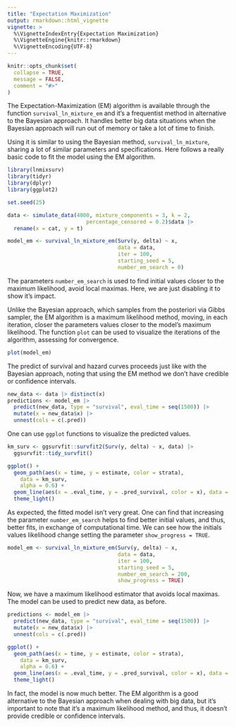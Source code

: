 ```yaml
---
title: "Expectation Maximization"
output: rmarkdown::html_vignette
vignette: >
  %\VignetteIndexEntry{Expectation Maximization}
  %\VignetteEngine{knitr::rmarkdown}
  %\VignetteEncoding{UTF-8}
---
```

  
```r
knitr::opts_chunk$set(
  collapse = TRUE,
  message = FALSE,
  comment = "#>"
)
```
  
The Expectation-Maximization (EM) algorithm is available through the function `survival_ln_mixture_em` and it's a frequentist method in alternative to the Bayesian approach. It handles better big data situations when the Bayesian approach will run out of memory or take a lot of time to finish.
  
Using it is similar to using the Bayesian method, `survival_ln_mixture`, sharing a lot of similar parameters and specifications. Here follows a really basic code to fit the model using the EM algorithm.
  
```r
library(lnmixsurv)
library(tidyr)
library(dplyr)
library(ggplot2)

set.seed(25)

data <- simulate_data(4000, mixture_components = 3, k = 2, 
                         percentage_censored = 0.2)$data |> 
  rename(x = cat, y = t)

model_em <- survival_ln_mixture_em(Surv(y, delta) ~ x,
                                   data = data,
                                   iter = 100,
                                   starting_seed = 5,
                                   number_em_search = 0)
```

The parameters `number_em_search` is used to find initial values closer to the maximum likelihood, avoid local maximas. Here, we are just disabling it to show it's impact.

Unlike the Bayesian approach, which samples from the posteriori via Gibbs sampler, the EM algorithm is a maximum likelihood method, moving, in each iteration, closer the parameters values closer to the model's maximum likelihood. The function `plot` can be used to visualize the iterations of the algorithm, assessing for convergence.

```r
plot(model_em)
```

The predict of survival and hazard curves proceeds just like with the Bayesian approach, noting that using the EM method we don't have credible or confidence intervals.

```r
new_data <- data |> distinct(x)
predictions <- model_em |>
  predict(new_data, type = "survival", eval_time = seq(1500)) |>
  mutate(x = new_data$x) |>
  unnest(cols = c(.pred))
```

One can use `ggplot` functions to visualize the predicted values.

```r
km_surv <- ggsurvfit::survfit2(Surv(y, delta) ~ x, data) |>
  ggsurvfit::tidy_survfit()

ggplot() +
  geom_path(aes(x = time, y = estimate, color = strata),
    data = km_surv,
    alpha = 0.6) +
  geom_line(aes(x = .eval_time, y = .pred_survival, color = x), data = predictions) +
  theme_light()
```

As expected, the fitted model isn't very great. One can find that increasing the parameter `number_em_search` helps to find better initial values, and thus, better fits, in exchange of computational time. We can see how the initials values likelihood change setting the parameter `show_progress = TRUE`.

```r
model_em <- survival_ln_mixture_em(Surv(y, delta) ~ x,
                                   data = data,
                                   iter = 100,
                                   starting_seed = 5,
                                   number_em_search = 200,
                                   show_progress = TRUE)
```

Now, we have a maximum likelihood estimator that avoids local maximas. The model can be used to predict new data, as before.

```r
predictions <- model_em |>
  predict(new_data, type = "survival", eval_time = seq(1500)) |>
  mutate(x = new_data$x) |>
  unnest(cols = c(.pred))

ggplot() +
  geom_path(aes(x = time, y = estimate, color = strata),
    data = km_surv,
    alpha = 0.6) +
  geom_line(aes(x = .eval_time, y = .pred_survival, color = x), data = predictions) +
  theme_light()
```

In fact, the model is now much better. The EM algorithm is a good alternative to the Bayesian approach when dealing with big data, but it's important to note that it's a maximum likelihood method, and thus, it doesn't provide credible or confidence intervals.